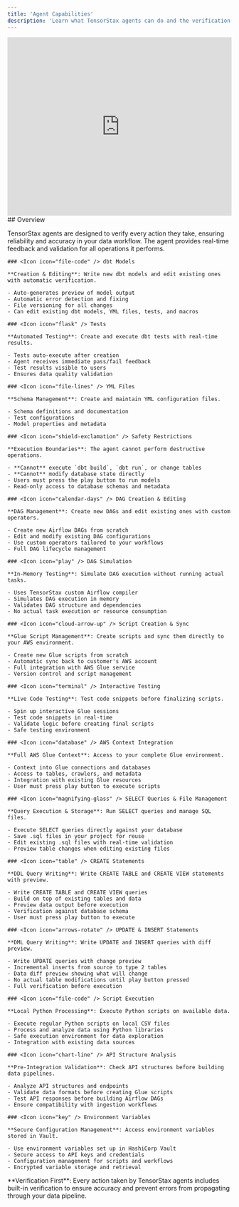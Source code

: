 ```yaml
---
title: 'Agent Capabilities'
description: 'Learn what TensorStax agents can do and the verification processes they use'
---
```


<iframe 
  src="https://www.youtube.com/embed/IiPzJCq1lFc"
  width="100%" 
  height="400"
  frameborder="0"
  allowfullscreen
>
</iframe>
## Overview

TensorStax agents are designed to verify every action they take, ensuring reliability and accuracy in your data workflow. The agent provides real-time feedback and validation for all operations it performs.

<AccordionGroup>
  <Accordion icon="cube" title="dbt Capabilities">
    
    ### <Icon icon="file-code" /> dbt Models

    **Creation & Editing**: Write new dbt models and edit existing ones with automatic verification.

    - Auto-generates preview of model output
    - Automatic error detection and fixing
    - File versioning for all changes
    - Can edit existing dbt models, YML files, tests, and macros

    ### <Icon icon="flask" /> Tests

    **Automated Testing**: Create and execute dbt tests with real-time results.

    - Tests auto-execute after creation
    - Agent receives immediate pass/fail feedback
    - Test results visible to users
    - Ensures data quality validation

    ### <Icon icon="file-lines" /> YML Files

    **Schema Management**: Create and maintain YML configuration files.

    - Schema definitions and documentation
    - Test configurations
    - Model properties and metadata

    ### <Icon icon="shield-exclamation" /> Safety Restrictions

    **Execution Boundaries**: The agent cannot perform destructive operations.

    - **Cannot** execute `dbt build`, `dbt run`, or change tables
    - **Cannot** modify database state directly
    - Users must press the play button to run models
    - Read-only access to database schemas and metadata

  </Accordion>
</AccordionGroup>

<AccordionGroup>
  <Accordion icon="cloud" title="Airflow Capabilities">
    
    ### <Icon icon="calendar-days" /> DAG Creation & Editing

    **DAG Management**: Create new DAGs and edit existing ones with custom operators.

    - Create new Airflow DAGs from scratch
    - Edit and modify existing DAG configurations
    - Use custom operators tailored to your workflows
    - Full DAG lifecycle management

    ### <Icon icon="play" /> DAG Simulation

    **In-Memory Testing**: Simulate DAG execution without running actual tasks.

    - Uses TensorStax custom Airflow compiler
    - Simulates DAG execution in memory
    - Validates DAG structure and dependencies
    - No actual task execution or resource consumption

  </Accordion>
</AccordionGroup>

<AccordionGroup>
  <Accordion icon="aws" title="AWS Glue Capabilities">
    
    ### <Icon icon="cloud-arrow-up" /> Script Creation & Sync

    **Glue Script Management**: Create scripts and sync them directly to your AWS environment.

    - Create new Glue scripts from scratch
    - Automatic sync back to customer's AWS account
    - Full integration with AWS Glue service
    - Version control and script management

    ### <Icon icon="terminal" /> Interactive Testing

    **Live Code Testing**: Test code snippets before finalizing scripts.

    - Spin up interactive Glue sessions
    - Test code snippets in real-time
    - Validate logic before creating final scripts
    - Safe testing environment

    ### <Icon icon="database" /> AWS Context Integration

    **Full AWS Glue Context**: Access to your complete Glue environment.

    - Context into Glue connections and databases
    - Access to tables, crawlers, and metadata
    - Integration with existing Glue resources
    - User must press play button to execute scripts

  </Accordion>
</AccordionGroup>

<AccordionGroup>
  <Accordion icon="database" title="Direct SQL Capabilities">
    
    ### <Icon icon="magnifying-glass" /> SELECT Queries & File Management

    **Query Execution & Storage**: Run SELECT queries and manage SQL files.

    - Execute SELECT queries directly against your database
    - Save .sql files in your project for reuse
    - Edit existing .sql files with real-time validation
    - Preview table changes when editing existing files

    ### <Icon icon="table" /> CREATE Statements

    **DDL Query Writing**: Write CREATE TABLE and CREATE VIEW statements with preview.

    - Write CREATE TABLE and CREATE VIEW queries
    - Build on top of existing tables and data
    - Preview data output before execution
    - Verification against database schema
    - User must press play button to execute

    ### <Icon icon="arrows-rotate" /> UPDATE & INSERT Statements

    **DML Query Writing**: Write UPDATE and INSERT queries with diff preview.

    - Write UPDATE queries with change preview
    - Incremental inserts from source to type 2 tables
    - Data diff preview showing what will change
    - No actual table modifications until play button pressed
    - Full verification before execution

  </Accordion>
</AccordionGroup>

<AccordionGroup>
  <Accordion icon="python" title="Python Capabilities">
    
    ### <Icon icon="file-code" /> Script Execution

    **Local Python Processing**: Execute Python scripts on available data.

    - Execute regular Python scripts on local CSV files
    - Process and analyze data using Python libraries
    - Safe execution environment for data exploration
    - Integration with existing data sources

    ### <Icon icon="chart-line" /> API Structure Analysis

    **Pre-Integration Validation**: Check API structures before building data pipelines.

    - Analyze API structures and endpoints
    - Validate data formats before creating Glue scripts
    - Test API responses before building Airflow DAGs
    - Ensure compatibility with ingestion workflows

    ### <Icon icon="key" /> Environment Variables

    **Secure Configuration Management**: Access environment variables stored in Vault.

    - Use environment variables set up in HashiCorp Vault
    - Secure access to API keys and credentials
    - Configuration management for scripts and workflows
    - Encrypted variable storage and retrieval

  </Accordion>
</AccordionGroup>

<Note>
**Verification First**: Every action taken by TensorStax agents includes built-in verification to ensure accuracy and prevent errors from propagating through your data pipeline.
</Note>